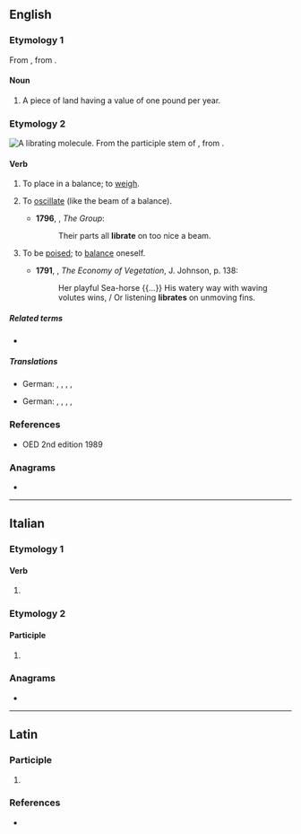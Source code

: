 ==English==

===Etymology 1===
From {{der|en|la-med|lībrāta}}, from {{der|en|la|lībra||pound}}.

====Noun====
{{en-noun}}

# {{lb|en|now|historical}} A piece of land having a value of one pound per year.

===Etymology 2===
[[File:Libration.gif|thumb|A '''librating''' molecule.]]
From the participle stem of {{der|en|la|lībrāre}}, from {{m|la|lībra||a balance}}.

====Verb====
{{en-verb}}

# {{lb|en|obsolete|transitive}} To place in a balance; to [[weigh]].
# {{lb|en|intransitive}} To [[oscillate]] (like the beam of a balance).
#* '''1796''', {{w|William Cliffton}}, ''The Group'':
#*: Their parts all '''librate''' on too nice a beam.
# {{lb|en|intransitive}} To be [[poised]]; to [[balance]] oneself.
#* '''1791''', {{w|Erasmus Darwin}}, ''The Economy of Vegetation'', J. Johnson, p. 138:
#*:Her playful Sea-horse {{...}} His watery way with waving volutes wins, / Or listening '''librates''' on unmoving fins.

=====Related terms=====
* {{l|en|libration}}

=====Translations=====
{{trans-top|to oscillate}}
* German: {{t|de|ausschwingen}}, {{t+|de|pendeln}}, {{t|de|ins Gleichgewicht bringen}}, {{t+|de|einschwingen}}, {{t+|de|oszillieren}}
{{trans-bottom}}

{{trans-top|to be poised, to balance}}
* German: {{t+|de|balancieren}}, {{t+|de|ausgleichen}}, {{t+|de|glattstellen}}, {{t+|de|verharren}}, {{t+|de|schweben}}
{{trans-bottom}}

===References===
* OED 2nd edition 1989

===Anagrams===
* {{anagrams|en|a=abeilrt|altbier|betrail|tablier|triable|trilabe}}

----

==Italian==

===Etymology 1===

====Verb====
{{head|it|verb form}}

# {{inflection of|it|librarsi||2|p|pres|indc|;|2|p|impr}}

===Etymology 2===

====Participle====
{{head|it|past participle form|g=f-p}}

# {{feminine plural of|it|librato}}

===Anagrams===
* {{anagrams|it|a=abeilrt|blateri|libertà|retabli|ribalte|tribale}}

----

==Latin==

===Participle===
{{la-part-form|lībrāte}}

# {{inflection of|la|lībrātus||voc|m|s}}

===References===
* {{R:L&S}}